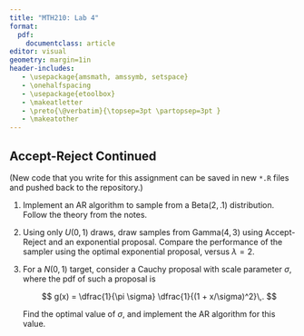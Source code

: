 ```yaml
---
title: "MTH210: Lab 4"
format: 
  pdf:
    documentclass: article
editor: visual
geometry: margin=1in
header-includes:
   - \usepackage{amsmath, amssymb, setspace}
   - \onehalfspacing
   - \usepackage{etoolbox} 
   - \makeatletter 
   - \preto{\@verbatim}{\topsep=3pt \partopsep=3pt } 
   - \makeatother
---
```


## Accept-Reject Continued

(New code that you write for this assignment can be saved in new `*.R` files and pushed back to the repository.)\

1.  Implement an AR algorithm to sample from a Beta$(2, .1)$ distribution. Follow the theory from the notes.\

2.  Using only $U(0,1)$ draws, draw samples from Gamma$(4,3)$ using Accept-Reject and an exponential proposal. Compare the performance of the sampler using the optimal exponential proposal, versus $\lambda = 2$.\

3.  For a $N(0,1)$ target, consider a Cauchy proposal with scale parameter $\sigma$, where the pdf of such a proposal is

    $$
    g(x) = \dfrac{1}{\pi \sigma} \dfrac{1}{(1 + x/\sigma)^2}\,.
    $$

    Find the optimal value of $\sigma$, and implement the AR algorithm for this value.\
